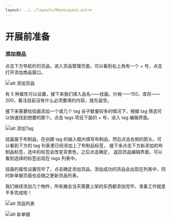 ```yaml
---
layout: ../../layouts/MainLayout.astro
---
```


# 开展前准备

### 添加商品

点击下方导航栏的货品，进入货品管理页面，可以看到右上角有一个 + 号，点击打开添加商品窗口。

![alt 添加货品](/addGood.png)

有 5 种属性可以设置，接下来我们填入品名——挂画，价格——150，库存——200，备注目前没有什么必须要填的内容，就先留空。

接下来需要给挂画添加一个或几个 tag 谷子数量较多的情况下，根据 tag 筛选可以快速找到想要的那个。点击 tags 项目下面的 + 号，进入 tag 编辑界面。

![alt 添加Tag](/addTag.png)

挂画属于布制品，在创建 tag 的输入框内填写布制品，然后点击右侧的箭头，可以看到下方的 tag 列表里已经添加上了布制品标签，
接下来点击下方新添加的布制品标签，选中的标签会改变背景色，之后点击确定，
返回货品编辑界面，可以看到选择的标签出现在 tags 列表中。

挂画的属性设置完毕了，点击确定添加货品，添加成功的货品会出现在列表中，同时新单据页面也会随之更新货品列表。

我们继续添加几个物件，所有展会当天需要上架的东西都添加完毕，准备工作就差不多完成啦！

![alt 货品列表](/goodList.png)

![alt 新单据](/ticketList-ready.png)

